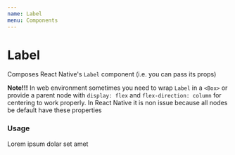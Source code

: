 ```yaml
---
name: Label
menu: Components
---
```



# Label

Composes React Native's `Label` component (i.e. you can pass its props)

**Note!!!** In web environment sometimes you need to wrap `Label` in a `<Box>` or provide a parent node with `display: flex` and `flex-direction: column` for centering to work properly. In React Native it is non issue because all nodes be default have these properties

### Usage

<Playground>
  <Box flexDirection="column">
    <Label>Lorem ipsum dolar set amet</Label>
  </Box>
</Playground>
